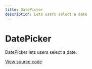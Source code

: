 ```yaml
---
title: DatePicker
description: Lets users select a date
--- 
```


# DatePicker

DatePicker lets users select a date.

[View source code](https://github.com/Spendesk/grapes/tree/master/src/components/DatePicker)